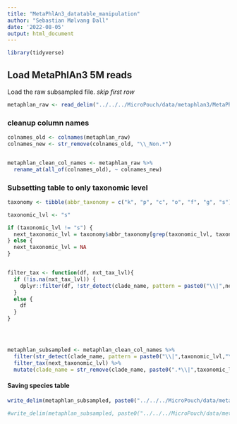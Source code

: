 ```yaml
---
title: "MetaPhlAn3_datatable_manipulation"
author: "Sebastian Mølvang Dall"
date: '2022-08-05'
output: html_document
---
```



```r
library(tidyverse)
```



## Load MetaPhlAn3 5M reads
Load the raw subsampled file. *skip first row*

```r
metaphlan_raw <- read_delim("../../../MicroPouch/data/metaphlan3/MetaPhlAn3_20220705_Combined_NonHuman_Subsampled_5000000_profile.txt", delim = "\t", skip = 1)
```


### cleanup column names

```r
colnames_old <- colnames(metaphlan_raw)
colnames_new <- str_remove(colnames_old, "\\_Non.*")


metaphlan_clean_col_names <- metaphlan_raw %>% 
  rename_at(all_of(colnames_old), ~ colnames_new)
```

### Subsetting table to only taxonomic level

```r
taxonomy <- tibble(abbr_taxonomy = c("k", "p", "c", "o", "f", "g", "s"), full_taxonomy = c("kingdom", "phylum", "class", "order", "family", "genus", "species"))

taxonomic_lvl <- "s"

if (taxonomic_lvl != "s") {
  next_taxonomic_lvl = taxonomy$abbr_taxonomy[grep(taxonomic_lvl, taxonomy$abbr_taxonomy) + 1]
} else {
  next_taxonomic_lvl = NA
}


filter_tax <- function(df, nxt_tax_lvl){
  if (!is.na(nxt_tax_lvl)) {
    dplyr::filter(df, !str_detect(clade_name, pattern = paste0("\\|",next_taxonomic_lvl,"\\_{2}")))
  } 
  else {
    df
  }
}




metaphlan_subsampled <- metaphlan_clean_col_names %>% 
  filter(str_detect(clade_name, pattern = paste0("\\|",taxonomic_lvl,"\\_{2}"))) %>% #Matches only the species identifier tag
  filter_tax(next_taxonomic_lvl) %>% 
  mutate(clade_name = str_remove(clade_name, paste0(".*\\|",taxonomic_lvl, "\\_{2}")))  #Removes everything before 

```




#### Saving species table
```r
write_delim(metaphlan_subsampled, paste0("../../../MicroPouch/data/metaphlan3/MetaPhlAn3_Subsample_5000000_",taxonomy$full_taxonomy[grep(taxonomic_lvl, taxonomy$abbr_taxonomy)]), delim = "\t")
```

```r
#write_delim(metaphlan_subsampled, paste0("../../../MicroPouch/data/metaphlan3/MetaPhlAn3_Subsample_5000000_fulltax_",taxonomy$full_taxonomy[grep(taxonomic_lvl, taxonomy$abbr_taxonomy)]), delim = "\t")
```






